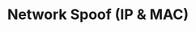 ---
title: "Network Spoof (IP & MAC)"
description: "Setup and configuration guide for No-HWID Hardware"
icon: '5'
---
